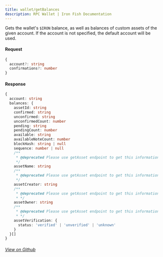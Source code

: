 ```yaml
---
title: wallet/getBalances
description: RPC Wallet | Iron Fish Documentation
---
```


Gets the wallet's `$IRON` balance, as well as balances of custom assets of the given account. If the account is not specified, the default account will be used.

#### Request

```ts
{
  account?: string
  confirmations?: number
}
```

#### Response

```ts
{
  account: string
  balances: {
    assetId: string
    confirmed: string
    unconfirmed: string
    unconfirmedCount: number
    pending: string
    pendingCount: number
    available: string
    availableNoteCount: number
    blockHash: string | null
    sequence: number | null
    /**
     * @deprecated Please use getAsset endpoint to get this information
     */
    assetName: string
    /**
     * @deprecated Please use getAsset endpoint to get this information
     */
    assetCreator: string
    /**
     * @deprecated Please use getAsset endpoint to get this information
     * */
    assetOwner: string
    /**
     * @deprecated Please use getAsset endpoint to get this information
     * */
    assetVerification: {
      status: 'verified' | 'unverified' | 'unknown'
    }
  }[]
}
```

###### [View on Github](https://github.com/iron-fish/ironfish/blob/master/ironfish/src/rpc/routes/wallet/getBalances.ts)
